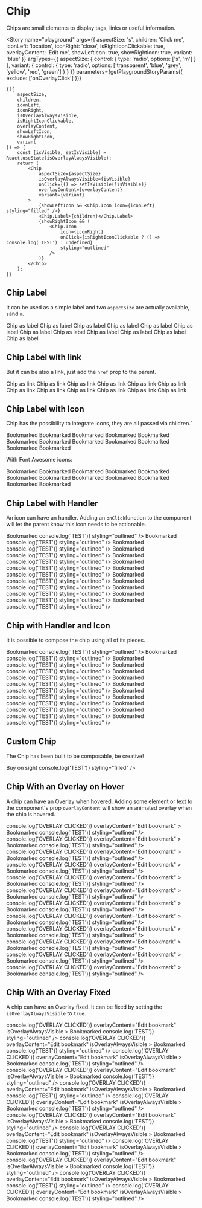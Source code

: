 

<Meta title="Components/Chip" component={Chip} />

# Chip

Chips are small elements to display tags, links or useful information.

<Story
	name="playground"
	args={{
		aspectSize: 's',
		children: 'Click me',
		iconLeft: 'location',
		iconRight: 'close',
		isRightIconClickable: true,
		overlayContent: 'Edit me',
		showLeftIcon: true,
		showRightIcon: true,
		variant: 'blue'
	}}
	argTypes={{
		aspectSize: {
			control: {
				type: 'radio',
				options: ['s', 'm']
			}
		},
		variant: {
			control: {
				type: 'radio',
				options: ['transparent', 'blue', 'grey', 'yellow', 'red', 'green']
			}
		}
	}}
	parameters={getPlaygroundStoryParams({ exclude: ['onOverlayClick'] })}
>
	{({
		aspectSize,
		children,
		iconLeft,
		iconRight,
		isOverlayAlwaysVisible,
		isRightIconClickable,
		overlayContent,
		showLeftIcon,
		showRightIcon,
		variant
	}) => {
		const [isVisible, setIsVisible] = React.useState(isOverlayAlwaysVisible);
		return (
			<Chip
				aspectSize={aspectSize}
				isOverlayAlwaysVisible={isVisible}
				onClick={() => setIsVisible(!isVisible)}
				overlayContent={overlayContent}
				variant={variant}
			>
				{showLeftIcon && <Chip.Icon icon={iconLeft} styling="filled" />}
				<Chip.Label>{children}</Chip.Label>
				{showRightIcon && (
					<Chip.Icon
						icon={iconRight}
						onClick={isRightIconClickable ? () => console.log('TEST') : undefined}
						styling="outlined"
					/>
				)}
			</Chip>
		);
	}}
</Story>

## Chip Label

It can be used as a simple label and two `aspectSize` are actually available, `s`and `m`.

<Canvas>
	<Story parameters={getFixedStoryParams()} name="chip as label" decorators={[ChipDecorator]}>
		<Chip aspectSize="s" variant="transparent">
			<Chip.Label>Chip as label</Chip.Label>
		</Chip>
		<Chip aspectSize="s" variant="blue">
			<Chip.Label>Chip as label</Chip.Label>
		</Chip>
		<Chip aspectSize="s" variant="grey">
			<Chip.Label>Chip as label</Chip.Label>
		</Chip>
		<Chip aspectSize="s" variant="yellow">
			<Chip.Label>Chip as label</Chip.Label>
		</Chip>
		<Chip aspectSize="s" variant="red">
			<Chip.Label>Chip as label</Chip.Label>
		</Chip>
		<Chip aspectSize="s" variant="green">
			<Chip.Label>Chip as label</Chip.Label>
		</Chip>
		<Chip aspectSize="m" variant="transparent">
			<Chip.Label>Chip as label</Chip.Label>
		</Chip>
		<Chip aspectSize="m" variant="blue">
			<Chip.Label>Chip as label</Chip.Label>
		</Chip>
		<Chip aspectSize="m" variant="grey">
			<Chip.Label>Chip as label</Chip.Label>
		</Chip>
		<Chip aspectSize="m" variant="yellow">
			<Chip.Label>Chip as label</Chip.Label>
		</Chip>
		<Chip aspectSize="m" variant="red">
			<Chip.Label>Chip as label</Chip.Label>
		</Chip>
		<Chip aspectSize="m" variant="green">
			<Chip.Label>Chip as label</Chip.Label>
		</Chip>
	</Story>
</Canvas>

## Chip Label with link

But it can be also a link, just add the `href` prop to the parent.

<Canvas>
	<Story parameters={getFixedStoryParams()} name="chip as link" decorators={[ChipDecorator]}>
		<Chip aspectSize="s" href="#" variant="transparent">
			<Chip.Label>Chip as link</Chip.Label>
		</Chip>
		<Chip aspectSize="s" href="#" variant="blue">
			<Chip.Label>Chip as link</Chip.Label>
		</Chip>
		<Chip aspectSize="s" href="#" variant="grey">
			<Chip.Label>Chip as link</Chip.Label>
		</Chip>
		<Chip aspectSize="s" href="#" variant="yellow">
			<Chip.Label>Chip as link</Chip.Label>
		</Chip>
		<Chip aspectSize="s" href="#" variant="red">
			<Chip.Label>Chip as link</Chip.Label>
		</Chip>
		<Chip aspectSize="s" href="#" variant="green">
			<Chip.Label>Chip as link</Chip.Label>
		</Chip>
		<Chip aspectSize="m" href="#" variant="transparent">
			<Chip.Label>Chip as link</Chip.Label>
		</Chip>
		<Chip aspectSize="m" href="#" variant="blue">
			<Chip.Label>Chip as link</Chip.Label>
		</Chip>
		<Chip aspectSize="m" href="#" variant="grey">
			<Chip.Label>Chip as link</Chip.Label>
		</Chip>
		<Chip aspectSize="m" href="#" variant="yellow">
			<Chip.Label>Chip as link</Chip.Label>
		</Chip>
		<Chip aspectSize="m" href="#" variant="red">
			<Chip.Label>Chip as link</Chip.Label>
		</Chip>
		<Chip aspectSize="m" href="#" variant="green">
			<Chip.Label>Chip as link</Chip.Label>
		</Chip>
	</Story>
</Canvas>

## Chip Label with Icon

Chip has the possibility to integrate icons, they are all passed via children.`

<Canvas>
	<Story parameters={getFixedStoryParams()} name="chip + icon" decorators={[ChipDecorator]}>
		<Chip aspectSize="s" variant="transparent">
			<Chip.Icon styling="filled" icon="bookmark" />
			<Chip.Label>Bookmarked</Chip.Label>
		</Chip>
		<Chip aspectSize="s" variant="blue">
			<Chip.Icon styling="filled" icon="bookmark" />
			<Chip.Label>Bookmarked</Chip.Label>
		</Chip>
		<Chip aspectSize="s" variant="grey">
			<Chip.Icon styling="filled" icon="bookmark" />
			<Chip.Label>Bookmarked</Chip.Label>
		</Chip>
		<Chip aspectSize="s" variant="yellow">
			<Chip.Icon styling="filled" icon="bookmark" />
			<Chip.Label>Bookmarked</Chip.Label>
		</Chip>
		<Chip aspectSize="s" variant="red">
			<Chip.Icon styling="filled" icon="bookmark" />
			<Chip.Label>Bookmarked</Chip.Label>
		</Chip>
		<Chip aspectSize="s" variant="green">
			<Chip.Icon styling="filled" icon="bookmark" />
			<Chip.Label>Bookmarked</Chip.Label>
		</Chip>
		<Chip aspectSize="m" variant="transparent">
			<Chip.Icon styling="filled" icon="bookmark" />
			<Chip.Label>Bookmarked</Chip.Label>
		</Chip>
		<Chip aspectSize="m" variant="blue">
			<Chip.Icon styling="filled" icon="bookmark" />
			<Chip.Label>Bookmarked</Chip.Label>
		</Chip>
		<Chip aspectSize="m" variant="grey">
			<Chip.Icon styling="filled" icon="bookmark" />
			<Chip.Label>Bookmarked</Chip.Label>
		</Chip>
		<Chip aspectSize="m" variant="yellow">
			<Chip.Icon styling="filled" icon="bookmark" />
			<Chip.Label>Bookmarked</Chip.Label>
		</Chip>
		<Chip aspectSize="m" variant="red">
			<Chip.Icon styling="filled" icon="bookmark" />
			<Chip.Label>Bookmarked</Chip.Label>
		</Chip>
		<Chip aspectSize="m" variant="green">
			<Chip.Icon styling="filled" icon="bookmark" />
			<Chip.Label>Bookmarked</Chip.Label>
		</Chip>
	</Story>
</Canvas>

With Font Awesome icons:

<Canvas>
	<Story parameters={getFixedStoryParams()} name="chip + font awesome icon" decorators={[ChipDecorator]}>
		<Chip aspectSize="s" variant="transparent">
			<Chip.Icon.FontAwesome icon={faBookmark} />
			<Chip.Label>Bookmarked</Chip.Label>
		</Chip>
		<Chip aspectSize="s" variant="blue">
			<Chip.Icon.FontAwesome icon={faBookmark} />
			<Chip.Label>Bookmarked</Chip.Label>
		</Chip>
		<Chip aspectSize="s" variant="grey">
			<Chip.Icon.FontAwesome icon={faBookmark} />
			<Chip.Label>Bookmarked</Chip.Label>
		</Chip>
		<Chip aspectSize="s" variant="yellow">
			<Chip.Icon.FontAwesome icon={faBookmark} />
			<Chip.Label>Bookmarked</Chip.Label>
		</Chip>
		<Chip aspectSize="s" variant="red">
			<Chip.Icon.FontAwesome icon={faBookmark} />
			<Chip.Label>Bookmarked</Chip.Label>
		</Chip>
		<Chip aspectSize="s" variant="green">
			<Chip.Icon.FontAwesome icon={faBookmark} />
			<Chip.Label>Bookmarked</Chip.Label>
		</Chip>
		<Chip aspectSize="m" variant="transparent">
			<Chip.Icon.FontAwesome icon={faBookmark} />
			<Chip.Label>Bookmarked</Chip.Label>
		</Chip>
		<Chip aspectSize="m" variant="blue">
			<Chip.Icon.FontAwesome icon={faBookmark} />
			<Chip.Label>Bookmarked</Chip.Label>
		</Chip>
		<Chip aspectSize="m" variant="grey">
			<Chip.Icon.FontAwesome icon={faBookmark} />
			<Chip.Label>Bookmarked</Chip.Label>
		</Chip>
		<Chip aspectSize="m" variant="yellow">
			<Chip.Icon.FontAwesome icon={faBookmark} />
			<Chip.Label>Bookmarked</Chip.Label>
		</Chip>
		<Chip aspectSize="m" variant="red">
			<Chip.Icon.FontAwesome icon={faBookmark} />
			<Chip.Label>Bookmarked</Chip.Label>
		</Chip>
		<Chip aspectSize="m" variant="green">
			<Chip.Icon.FontAwesome icon={faBookmark} />
			<Chip.Label>Bookmarked</Chip.Label>
		</Chip>
	</Story>
</Canvas>

## Chip Label with Handler

An icon can have an handler. Adding an `onClick`function to the component will let the parent know this icon needs to be actionable.

<Canvas>
	<Story parameters={getFixedStoryParams()} name="chip + handler" decorators={[ChipDecorator]}>
		<Chip aspectSize="s" variant="transparent">
			<Chip.Label>Bookmarked</Chip.Label>
			<Chip.Icon icon="close" onClick={() => console.log('TEST')} styling="outlined" />
		</Chip>
		<Chip aspectSize="s" variant="blue">
			<Chip.Label>Bookmarked</Chip.Label>
			<Chip.Icon icon="close" onClick={() => console.log('TEST')} styling="outlined" />
		</Chip>
		<Chip aspectSize="s" variant="grey">
			<Chip.Label>Bookmarked</Chip.Label>
			<Chip.Icon icon="close" onClick={() => console.log('TEST')} styling="outlined" />
		</Chip>
		<Chip aspectSize="s" variant="yellow">
			<Chip.Label>Bookmarked</Chip.Label>
			<Chip.Icon icon="close" onClick={() => console.log('TEST')} styling="outlined" />
		</Chip>
		<Chip aspectSize="s" variant="red">
			<Chip.Label>Bookmarked</Chip.Label>
			<Chip.Icon icon="close" onClick={() => console.log('TEST')} styling="outlined" />
		</Chip>
		<Chip aspectSize="s" variant="green">
			<Chip.Label>Bookmarked</Chip.Label>
			<Chip.Icon icon="close" onClick={() => console.log('TEST')} styling="outlined" />
		</Chip>
		<Chip aspectSize="m" variant="transparent">
			<Chip.Label>Bookmarked</Chip.Label>
			<Chip.Icon icon="close" onClick={() => console.log('TEST')} styling="outlined" />
		</Chip>
		<Chip aspectSize="m" variant="blue">
			<Chip.Label>Bookmarked</Chip.Label>
			<Chip.Icon icon="close" onClick={() => console.log('TEST')} styling="outlined" />
		</Chip>
		<Chip aspectSize="m" variant="grey">
			<Chip.Label>Bookmarked</Chip.Label>
			<Chip.Icon icon="close" onClick={() => console.log('TEST')} styling="outlined" />
		</Chip>
		<Chip aspectSize="m" variant="yellow">
			<Chip.Label>Bookmarked</Chip.Label>
			<Chip.Icon icon="close" onClick={() => console.log('TEST')} styling="outlined" />
		</Chip>
		<Chip aspectSize="m" variant="red">
			<Chip.Label>Bookmarked</Chip.Label>
			<Chip.Icon icon="close" onClick={() => console.log('TEST')} styling="outlined" />
		</Chip>
		<Chip aspectSize="m" variant="green">
			<Chip.Label>Bookmarked</Chip.Label>
			<Chip.Icon icon="close" onClick={() => console.log('TEST')} styling="outlined" />
		</Chip>
	</Story>
</Canvas>

## Chip with Handler and Icon

It is possible to compose the chip using all of its pieces.

<Canvas>
	<Story parameters={getFixedStoryParams()} name="chip + handler + icon" decorators={[ChipDecorator]}>
		<Chip aspectSize="s" variant="transparent">
			<Chip.Icon icon="bookmark" styling="filled" />
			<Chip.Label>Bookmarked</Chip.Label>
			<Chip.Icon icon="close" onClick={() => console.log('TEST')} styling="outlined" />
		</Chip>
		<Chip aspectSize="s" variant="blue">
			<Chip.Icon icon="bookmark" styling="filled" />
			<Chip.Label>Bookmarked</Chip.Label>
			<Chip.Icon icon="close" onClick={() => console.log('TEST')} styling="outlined" />
		</Chip>
		<Chip aspectSize="s" variant="grey">
			<Chip.Icon icon="bookmark" styling="filled" />
			<Chip.Label>Bookmarked</Chip.Label>
			<Chip.Icon icon="close" onClick={() => console.log('TEST')} styling="outlined" />
		</Chip>
		<Chip aspectSize="s" variant="yellow">
			<Chip.Icon icon="bookmark" styling="filled" />
			<Chip.Label>Bookmarked</Chip.Label>
			<Chip.Icon icon="close" onClick={() => console.log('TEST')} styling="outlined" />
		</Chip>
		<Chip aspectSize="s" variant="red">
			<Chip.Icon icon="bookmark" styling="filled" />
			<Chip.Label>Bookmarked</Chip.Label>
			<Chip.Icon icon="close" onClick={() => console.log('TEST')} styling="outlined" />
		</Chip>
		<Chip aspectSize="s" variant="green">
			<Chip.Icon icon="bookmark" styling="filled" />
			<Chip.Label>Bookmarked</Chip.Label>
			<Chip.Icon icon="close" onClick={() => console.log('TEST')} styling="outlined" />
		</Chip>
		<Chip aspectSize="m" variant="transparent">
			<Chip.Icon icon="bookmark" styling="filled" />
			<Chip.Label>Bookmarked</Chip.Label>
			<Chip.Icon icon="close" onClick={() => console.log('TEST')} styling="outlined" />
		</Chip>
		<Chip aspectSize="m" variant="blue">
			<Chip.Icon icon="bookmark" styling="filled" />
			<Chip.Label>Bookmarked</Chip.Label>
			<Chip.Icon icon="close" onClick={() => console.log('TEST')} styling="outlined" />
		</Chip>
		<Chip aspectSize="m" variant="grey">
			<Chip.Icon icon="bookmark" styling="filled" />
			<Chip.Label>Bookmarked</Chip.Label>
			<Chip.Icon icon="close" onClick={() => console.log('TEST')} styling="outlined" />
		</Chip>
		<Chip aspectSize="m" variant="yellow">
			<Chip.Icon icon="bookmark" styling="filled" />
			<Chip.Label>Bookmarked</Chip.Label>
			<Chip.Icon icon="close" onClick={() => console.log('TEST')} styling="outlined" />
		</Chip>
		<Chip aspectSize="m" variant="red">
			<Chip.Icon icon="bookmark" styling="filled" />
			<Chip.Label>Bookmarked</Chip.Label>
			<Chip.Icon icon="close" onClick={() => console.log('TEST')} styling="outlined" />
		</Chip>
		<Chip aspectSize="m" variant="green">
			<Chip.Icon icon="bookmark" styling="filled" />
			<Chip.Label>Bookmarked</Chip.Label>
			<Chip.Icon icon="close" onClick={() => console.log('TEST')} styling="outlined" />
		</Chip>
	</Story>
</Canvas>

## Custom Chip

The Chip has been built to be composable, be creative!

<Canvas>
	<Story parameters={getFixedStoryParams()} name="custom chips" decorators={[ChipDecorator]}>
		<Chip
			aspectSize="m"
			background="linear-gradient(90deg, rgba(2,0,36,1) 0%, rgba(9,9,121,1) 16%, rgba(0,212,255,1) 50%)"
			variant="blue"
		>
			<Chip.Icon fill="yellow.200" icon="star" styling="outlined" />
			<Chip.Icon fill="yellow.300" icon="star" styling="outlined" />
			<Chip.Icon fill="yellow.400" icon="star" styling="outlined" />
			<Chip.Icon fill="yellow.500" icon="star" styling="outlined" />
			<Chip.Icon fill="yellow.600" icon="star" styling="outlined" />
			<Chip.Label>Buy on sight</Chip.Label>
			<Chip.Icon icon="alert-error" fill="red.600" onClick={() => console.log('TEST')} styling="filled" />
		</Chip>
	</Story>
</Canvas>

## Chip With an Overlay on Hover

A chip can have an Overlay when hovered. Adding some element or text to the component's prop `overlayContent` will show an animated overlay when the chip is hovered.

<Canvas>
	<Story parameters={getFixedStoryParams()} name="chip + overlay on hover" decorators={[ChipDecorator]}>
		<Chip
			aspectSize="s"
			variant="transparent"
			onOverlayClick={() => console.log('OVERLAY CLICKED')}
			overlayContent="Edit bookmark"
		>
			<Chip.Label>Bookmarked</Chip.Label>
			<Chip.Icon icon="close" onClick={() => console.log('TEST')} styling="outlined" />
		</Chip>
		<Chip
			aspectSize="s"
			variant="blue"
			onOverlayClick={() => console.log('OVERLAY CLICKED')}
			overlayContent="Edit bookmark"
		>
			<Chip.Label>Bookmarked</Chip.Label>
			<Chip.Icon icon="close" onClick={() => console.log('TEST')} styling="outlined" />
		</Chip>
		<Chip
			aspectSize="s"
			variant="grey"
			onOverlayClick={() => console.log('OVERLAY CLICKED')}
			overlayContent="Edit bookmark"
		>
			<Chip.Label>Bookmarked</Chip.Label>
			<Chip.Icon icon="close" onClick={() => console.log('TEST')} styling="outlined" />
		</Chip>
		<Chip
			aspectSize="s"
			variant="yellow"
			onOverlayClick={() => console.log('OVERLAY CLICKED')}
			overlayContent="Edit bookmark"
		>
			<Chip.Label>Bookmarked</Chip.Label>
			<Chip.Icon icon="close" onClick={() => console.log('TEST')} styling="outlined" />
		</Chip>
		<Chip
			aspectSize="s"
			variant="red"
			onOverlayClick={() => console.log('OVERLAY CLICKED')}
			overlayContent="Edit bookmark"
		>
			<Chip.Label>Bookmarked</Chip.Label>
			<Chip.Icon icon="close" onClick={() => console.log('TEST')} styling="outlined" />
		</Chip>
		<Chip
			aspectSize="s"
			variant="green"
			onOverlayClick={() => console.log('OVERLAY CLICKED')}
			overlayContent="Edit bookmark"
		>
			<Chip.Label>Bookmarked</Chip.Label>
			<Chip.Icon icon="close" onClick={() => console.log('TEST')} styling="outlined" />
		</Chip>
		<Chip
			aspectSize="m"
			variant="transparent"
			onOverlayClick={() => console.log('OVERLAY CLICKED')}
			overlayContent="Edit bookmark"
		>
			<Chip.Label>Bookmarked</Chip.Label>
			<Chip.Icon icon="close" onClick={() => console.log('TEST')} styling="outlined" />
		</Chip>
		<Chip
			aspectSize="m"
			variant="blue"
			onOverlayClick={() => console.log('OVERLAY CLICKED')}
			overlayContent="Edit bookmark"
		>
			<Chip.Label>Bookmarked</Chip.Label>
			<Chip.Icon icon="close" onClick={() => console.log('TEST')} styling="outlined" />
		</Chip>
		<Chip
			aspectSize="m"
			variant="grey"
			onOverlayClick={() => console.log('OVERLAY CLICKED')}
			overlayContent="Edit bookmark"
		>
			<Chip.Label>Bookmarked</Chip.Label>
			<Chip.Icon icon="close" onClick={() => console.log('TEST')} styling="outlined" />
		</Chip>
		<Chip
			aspectSize="m"
			variant="yellow"
			onOverlayClick={() => console.log('OVERLAY CLICKED')}
			overlayContent="Edit bookmark"
		>
			<Chip.Label>Bookmarked</Chip.Label>
			<Chip.Icon icon="close" onClick={() => console.log('TEST')} styling="outlined" />
		</Chip>
		<Chip
			aspectSize="m"
			variant="red"
			onOverlayClick={() => console.log('OVERLAY CLICKED')}
			overlayContent="Edit bookmark"
		>
			<Chip.Label>Bookmarked</Chip.Label>
			<Chip.Icon icon="close" onClick={() => console.log('TEST')} styling="outlined" />
		</Chip>
		<Chip
			aspectSize="m"
			variant="green"
			onOverlayClick={() => console.log('OVERLAY CLICKED')}
			overlayContent="Edit bookmark"
		>
			<Chip.Label>Bookmarked</Chip.Label>
			<Chip.Icon icon="close" onClick={() => console.log('TEST')} styling="outlined" />
		</Chip>
	</Story>
</Canvas>

## Chip With an Overlay Fixed

A chip can have an Overlay fixed. It can be fixed by setting the `isOverlayAlwaysVisible` to `true`.

<Canvas>
	<Story parameters={getFixedStoryParams()} name="chip + overlay fixed" decorators={[ChipDecorator]}>
		<Chip
			aspectSize="s"
			variant="transparent"
			onOverlayClick={() => console.log('OVERLAY CLICKED')}
			overlayContent="Edit bookmark"
			isOverlayAlwaysVisible
		>
			<Chip.Label>Bookmarked</Chip.Label>
			<Chip.Icon icon="close" onClick={() => console.log('TEST')} styling="outlined" />
		</Chip>
		<Chip
			aspectSize="s"
			variant="blue"
			onOverlayClick={() => console.log('OVERLAY CLICKED')}
			overlayContent="Edit bookmark"
			isOverlayAlwaysVisible
		>
			<Chip.Label>Bookmarked</Chip.Label>
			<Chip.Icon icon="close" onClick={() => console.log('TEST')} styling="outlined" />
		</Chip>
		<Chip
			aspectSize="s"
			variant="grey"
			onOverlayClick={() => console.log('OVERLAY CLICKED')}
			overlayContent="Edit bookmark"
			isOverlayAlwaysVisible
		>
			<Chip.Label>Bookmarked</Chip.Label>
			<Chip.Icon icon="close" onClick={() => console.log('TEST')} styling="outlined" />
		</Chip>
		<Chip
			aspectSize="s"
			variant="yellow"
			onOverlayClick={() => console.log('OVERLAY CLICKED')}
			overlayContent="Edit bookmark"
			isOverlayAlwaysVisible
		>
			<Chip.Label>Bookmarked</Chip.Label>
			<Chip.Icon icon="close" onClick={() => console.log('TEST')} styling="outlined" />
		</Chip>
		<Chip
			aspectSize="s"
			variant="red"
			onOverlayClick={() => console.log('OVERLAY CLICKED')}
			overlayContent="Edit bookmark"
			isOverlayAlwaysVisible
		>
			<Chip.Label>Bookmarked</Chip.Label>
			<Chip.Icon icon="close" onClick={() => console.log('TEST')} styling="outlined" />
		</Chip>
		<Chip
			aspectSize="s"
			variant="green"
			onOverlayClick={() => console.log('OVERLAY CLICKED')}
			overlayContent="Edit bookmark"
			isOverlayAlwaysVisible
		>
			<Chip.Label>Bookmarked</Chip.Label>
			<Chip.Icon icon="close" onClick={() => console.log('TEST')} styling="outlined" />
		</Chip>
		<Chip
			aspectSize="m"
			variant="transparent"
			onOverlayClick={() => console.log('OVERLAY CLICKED')}
			overlayContent="Edit bookmark"
			isOverlayAlwaysVisible
		>
			<Chip.Label>Bookmarked</Chip.Label>
			<Chip.Icon icon="close" onClick={() => console.log('TEST')} styling="outlined" />
		</Chip>
		<Chip
			aspectSize="m"
			variant="blue"
			onOverlayClick={() => console.log('OVERLAY CLICKED')}
			overlayContent="Edit bookmark"
			isOverlayAlwaysVisible
		>
			<Chip.Label>Bookmarked</Chip.Label>
			<Chip.Icon icon="close" onClick={() => console.log('TEST')} styling="outlined" />
		</Chip>
		<Chip
			aspectSize="m"
			variant="grey"
			onOverlayClick={() => console.log('OVERLAY CLICKED')}
			overlayContent="Edit bookmark"
			isOverlayAlwaysVisible
		>
			<Chip.Label>Bookmarked</Chip.Label>
			<Chip.Icon icon="close" onClick={() => console.log('TEST')} styling="outlined" />
		</Chip>
		<Chip
			aspectSize="m"
			variant="yellow"
			onOverlayClick={() => console.log('OVERLAY CLICKED')}
			overlayContent="Edit bookmark"
			isOverlayAlwaysVisible
		>
			<Chip.Label>Bookmarked</Chip.Label>
			<Chip.Icon icon="close" onClick={() => console.log('TEST')} styling="outlined" />
		</Chip>
		<Chip
			aspectSize="m"
			variant="red"
			onOverlayClick={() => console.log('OVERLAY CLICKED')}
			overlayContent="Edit bookmark"
			isOverlayAlwaysVisible
		>
			<Chip.Label>Bookmarked</Chip.Label>
			<Chip.Icon icon="close" onClick={() => console.log('TEST')} styling="outlined" />
		</Chip>
		<Chip
			aspectSize="m"
			variant="green"
			onOverlayClick={() => console.log('OVERLAY CLICKED')}
			overlayContent="Edit bookmark"
			isOverlayAlwaysVisible
		>
			<Chip.Label>Bookmarked</Chip.Label>
			<Chip.Icon icon="close" onClick={() => console.log('TEST')} styling="outlined" />
		</Chip>
	</Story>
</Canvas>
